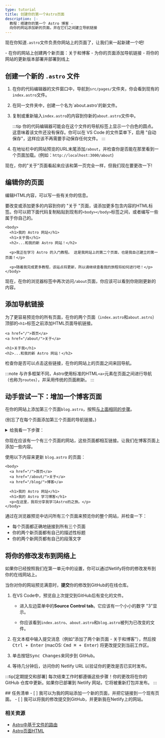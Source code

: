 ```yaml
---
type: tutorial
title: 创建你的第一个Astro页面
description: |-
  教程：搭建你的第一个 Astro 博客 -
  向你的网站添加新的页面，并在它们之间建立导航链接
---
```



现在你知道`.astro`文件负责你网站上的页面了，让我们来一起新建一个吧!

<PreCheck>
  - 在你的网站上创建两个新页面：关于和博客
  - 为你的页面添加导航链接
  - 将你的网站的更新版本部署并部署到线上
</PreCheck>

## 创建一个新的 `.astro` 文件

1. 在你的代码编辑器的文件窗口中，导航到`src/pages/`文件夹，你会看到现有的`index.astro`文件。

2. 在同一文件夹中，创建一个名为`about.astro'的新文件。

3. 复制或重新输入`index.astro`的内容到你新的`about.astro`文件中。

    :::tip
    你的代码编辑器可能会在这个文件的导航标签上显示一个白色的圆点。这意味着该文件还没有保存。你可以在 VS Code 的文件菜单下，启用 "自动保存"，这样应该不再需要手动保存任何文件。
    :::

4. 在地址栏中的网站预览的URL末尾添加`/about`，并检查你是否能在那里看到一个页面加载。(例如：`http://localhost:3000/about`)

现在，你的"关于"页面看起来应该和第一页完全一样，但我们现在要更改一下!

## 编辑你的页面

编辑HTML内容，可以写一些有关你的信息。

要改变或添加更多的内容到你的 "关于 "页面，请添加更多包含内容的HTML标签。你可以把下面代码复制粘贴到现有的`<body></body>`标签之间，或者编写一些属于你自己的。

```astro title="src/pages/about.astro" ins={3-8} del={2}
<body>
  <h1>我的 Astro 网站</h1>
  <h1>关于我</h1>
  <h2>...和我的新 Astro 网站！</h2>

  <p>我正在学习 Astro 的入门教程。 这是我网站上的第二个页面，也是我自己建立的第一页面！</p>

  <p>随着我完成更多教程，该站点将更新，所以请继续查看我的旅程将如何进行吧！</p>
</body>
```

现在，在你的浏览器标签中再次访问`/about`页面，你应该可以看到你刚刚更新的内容。

## 添加导航链接

为了更容易预览你的所有页面，在你的两个页面（`index.astro`和`about.astro`）顶部的`<h1>`标签之前添加HTML页面导航链接。

```astro title="src/pages/about.astro" ins={1-2}
<a href="/">首页</a>
<a href="/about/">关于</a>

<h1>关于我</h1>
<h2>...和我的新 Astro 网站！</h2>
```

检查你是否可以点击这些链接，在你的网站上的页面之间来回导航。

:::note
与许多框架不同，Astro使用标准的HTML`<a>`元素在页面之间进行导航（也称为`routes`），并采用传统的页面刷新。
:::

<Box icon="puzzle-piece">

## 动手尝试一下：增加一个博客页面

在你的网站上添加第三个页面`blog.astro`，按照[与上面相同的步骤](#创建一个新的-astro-文件)。

(别忘了在每个页面添加第三个页面的导航链接。)

<details>
<summary>给我看一下步骤：</summary>
1. 在`src/pages/blog.astro`创建一个新文件。
2. 复制`index.astro`的全部内容并将其粘贴到`blog.astro`。
3. 在每个页面的顶部[添加第三个页面的导航链接](#添加导航链接)：

```astro title="src/pages/index.astro" ins={4}
<body>
  <a href="/">首页</a>
  <a href="/about/">关于</a>
  <a href="/blog/">博客</a>

  <h1>我的 Astro 网站</h1>
</body>
```
</details>
</Box>

你现在应该有一个有三个页面的网站，这些页面都相互链接。让我们在博客页面上添加一些内容。

使用以下内容来更新 `blog.astro` 的页面：
```astro astro title="src/pages/blog.astro" ins={7-8} del={6}
<body>
  <a href="/">首页</a>
  <a href="/about/">关于</a>
  <a href="/blog/">博客</a>

  <h1>我的 Astro 网站</h1>
  <h1>我的 Astro 学习博客</h1>
  <p>在这里，我将分享我学习Astro的之旅。</p>
</body>
```

通过在浏览器预览中访问所有三个页面来预览你的整个网站，并检查一下：
- 每个页面都正确地链接到所有三个页面
- 你的两个新页面都有自己的描述性标题 
- 你的两个新网页都有自己的段落文字

## 将你的修改发布到网络上
如果你已经按照我们在第一单元中的设置，你可以通过Netlify将你的修改发布到你的在线网站上。

当你对你的网站预览满意时，**提交**你的修改到GitHub的在线仓库。

1. 在VS Code中，预览自上次提交到GitHub后有变化的文件。

    - 进入左边菜单中的**Source Control tab**。它应该有一个小小的数字 "3"显示。

    - 你应该看到`index.astro`、`about.astro`和`blog.astro`被列为已改变的文件。

2. 在文本框中输入提交消息（例如“添加了两个新页面 - 关于和博客”），然后按 <kbd>Ctrl + Enter</kbd> (macOS: <kbd>Cmd ⌘ + Enter</kbd>) 将更改提交到当前工作区。

3. 单击按钮<kbd>Sync Changes</kbd>来同步到 GitHub。

4. 等待几分钟后，访问你的 Netlify URL 以验证你的更改是否已实时发布。

:::tip[定期提交和部署]
每次结束工作时都遵循这些步骤！你的更改将在你的 GitHub 仓库中更新。如果你已部署到 Netlify 网站，它将被重新打包并发布。
:::

<Box icon="check-list">
## 任务清单

<Checklist>
- [ ] 我可以为我的网站添加一个新的页面，并把它链接到一个现有页面。
- [ ] 我可以将我的修改提交到GitHub，并更新我在Netlify上的网站。
</Checklist>
</Box>

### 相关资源

- [Astro中基于文件的路由](/zh-cn/core-concepts/astro-pages/#基于文件的路由)
- [Astro页面HTML](/zh-cn/core-concepts/astro-pages/#astro-页面)
